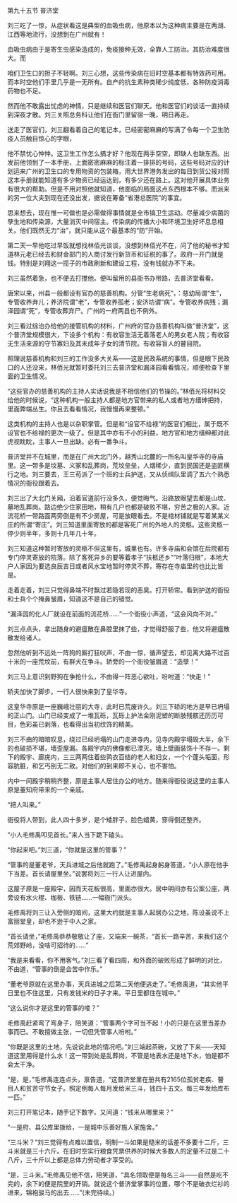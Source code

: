 

第九十五节 普济堂

刘三吃了一惊，从症状看这是典型的血吸虫病，他原本以为这种病主要是在两湖、江西等地流行，没想到在广州就有！

血吸虫病由于是寄生虫感染造成的，免疫接种无效，全靠人工防治。其防治难度很大。而

咱们卫生口的担子不轻啊。刘三心想，这些传染病在旧时空基本都有特效药可用。而本时空他们手里几乎是一无所有。自产的抗生素种类稀少纯度低，各种防疫消毒药物也不足。

然而他不敢露出忧虑的神情，只是继续和医官们聊天。他和医官们的谈话一直持续到深夜才散。刘三关照总务科让他们在衙门里留宿一晚，明日再走。

送走了医官们，刘三翻看着自己的笔记本，已经密密麻麻的写满了令每一个卫生防疫人员触目惊心的字眼，

他不禁忧心忡忡。这卫生工作怎么搞才好？他现在两手空空，即缺人也缺东西。出发前他领到了一本手册，上面密密麻麻的标注着一排排的号码，这些号码对应的计划运来广州的卫生口的专用物资的包装箱，用大世界港务发出的每日到货公报对照这本手册就能知道有多少物资已经运达到，有多少还在路上。这对他开展具体业务有很大的帮助。但是不用对照他就知道，他面临的局面这点东西根本不够。而派来的另一位大夫到现在还没出发，据说在筹备“省港总医院”的事宜。

思来想去，现在惟一可做也是必需做得事情就是全市搞卫生运动。尽量减少病菌的孳生地和传染源，大量消灭中间宿主。传染病的传播大小和环境卫生好坏息息相关。他们既然无力“治”，就只能从这个最基本的“防”开始。

第二天一早他吃过早饭就想找林佰光谈谈，没想到林佰光不在，问了他的秘书才知道林元老已经去和财金部门的人商讨发行新货币和征税的事了。政府一开门就是钱。特别是刘翔这一揽子的市政刷新和建设工程，没有钱就办不下来。

刘三虽然着急，也不便去打搅他。便叫留用的县衙书办带路，去普济堂看看。

唐宋以来，州县一般都设有官办的慈善机构。分管“生老病死”，：慈幼局谓“生”，专管收养弃儿；养济院谓“老”，专管收养孤老；安济坊谓“病”。专管收养病残；漏泽园谓“死”，专管收葬弃尸。广州的一府两县也不例外。

刘三看过综治办给他的接管机构的材料，广州府的官办慈善机构叫做“普济堂”，这个普济堂规模很大，下设多个机构：有收容生活无着落老人的男女老人院；有收容无生活来源的守节寡妇及其未成年子女的清节院。有收容盲人的瞽目院。

照理说慈善机构和刘三的工作没多大关系――这是民政系统的事情，但是眼下民政口的人还没来，林佰光就暂时委托刘三去普济堂和漏泽园看看情况，顺便检查下里面的卫生情况。

“这些官办的慈善机构的主持人实话说我是不相信他们的节操的。”林佰光将材料交给他的时候说，“这种机构一般主持人都是地方官带来的私人或者地方缙绅把持，里面弊端丛生。你且去看看情况，我慢慢再来整顿。”

这类机构的主持人也是以杂职掌管。但是和“设官不给禄”的医官们相比，属于既不设官也不给禄的更次一级了。但是其中亦有不小的利益，地方官和地方缙绅都对此虎视眈眈，主事人一旦出缺。必有一番争斗。

普济堂并不在城里，而是在广州大北门外，越秀山北麓的一所名叫皇华寺的寺庙里。这一带多是坟墓、义冢和乱葬岗，荒坟垒垒，人烟稀少，直到民国还是盗匪横行之地。刘三要去，王三苟派了一个班的士兵护送，又从侦缉队里调了五六个熟悉情况的衙役跟着去。

刘三出了大北门关厢，沿着官道前行没多久，便觉晦气。沿路放眼望去都是山坟、墓地乱葬岗。路边绝少住家田地，稍有几户也都是破败不堪，穷苦之极的人家。近流花桥一带路面两旁倒是有不少房屋，可是放眼看去。不是棺材铺就是写着某某义庄的所谓“寄庄”。刘三知道里面寄放的都是客死广州的外地人的灵柩。这些灵柩一停少则半年，多则十几年几十年。

刘三知道这种暂时寄放的灵柩不但这里有，城里也有。许多寺庙和会馆在后院都有专门停灵寄放的院落。除了客死异乡的要等着孝子“扶柩还乡”“叶落归根”，本地大户人家因为要选良辰吉日或者风水宝地暂时停灵不葬，寄存在寺庙里的也比比皆是。

走着走着，刘三只觉得鼻端不时飘过若隐若现的恶臭。打开轿帘。看到护送的衙役和士兵个个掩鼻皱眉，知道这不是自己的错觉。

“漏泽园的化人厂就设在前面的流花桥……”一个衙役小声道，“这会风向不对。”

刘三点点头，拿出随身的避瘟散在鼻腔里抹了些，才觉得舒服了些，他又将避瘟散散发给诸人。

忽然他听到不远处一阵狗的厮打狂吠声，不由一惊，循声望去，却见离大路不过百十米的一座荒坟前，有群犬在争斗。轿旁的一个衙役皱眉道：“造孽！”

刘三马上意识到野狗在争抢什么，不由得一阵恶心欲吐，吩咐道：“快走！”

轿夫加快了脚步。一行人很快来到了皇华寺。

这皇华寺原是一座巍峨壮丽的大寺，此时已荒废许久。刘三下轿的地方是早已坍塌的正山门。山门已经变成了一堆瓦砾，瓦砾上护法金刚泥塑的断肢残骸还历历可目，色彩虽已剥落，也看得出当初纹饰的精美。

刘三不由的暗暗叹息，绕过已经坍塌的山门走进寺内，见寺内殿宇塌毁大半，余下的也破损不堪，墙歪屋漏。各殿宇内的佛像都已湮灭。墙上壁画装饰十不存一。剩下的殿宇、廊庑内，三三两两住着些鹑衣百结的老人和妇女，一个个蓬头垢面，形容肮脏，和乞丐别无二致。对他们的到来即不关心，也不害怕。

内中一间殿宇稍稍齐整，原是主事人居住办公的地方。随来得衙役说这里的主事人原是董知府带来的一个亲戚。

“把人叫来。”

衙役将人带到，此人四十多岁，是个矮胖子，脸色蜡黄，穿得倒还整齐。

“小人毛修禹叩见首长。”来人当下跪下磕头。

“你起来吧。”刘三道，“你就是这里的管事？”

“管事的是董老爷，天兵进城之后他就跑了。”毛修禹起身躬身答道，“小人原在他手下当差。首长请屋里坐。”说罢将刘三一行人让进屋内。

这屋子原是一座殿宇，因而天花板很高，里面亦很大。居中明间亦有公案公座，两旁设有水火棍、枷板、铁链……一幅衙门派头。

毛修禹将刘三让入旁侧的暗间，这里大约就是主事人起居办公之地，陈设虽说不上富丽堂皇，却也不逊于中人之家。

“首长请坐，”毛修禹恭恭敬敬让了座，又端来一碗茶，“首长一路辛苦，来我们这个荒郊野岭，没啥可招待的……”

“我是来看看，你不用客气。”刘三看了看四周，和外面的破败形成了鲜明的对比，不由道，“管事的倒是会苦中作乐。”

“董老爷原就在这里办事，天兵进城之后第二天他便逃走了。”毛修禹道，“其实他平日里也不住这里，只有发钱米的日子才来。平日里都住在城中。”

“这么说你才是这里的管事的喽？”

毛修禹赶紧弯了弯身子，陪笑道：“管事两个字可当不起！小的只是在这里当差办事而已。不敢擅做主张，一切但凭管事人吩咐。”

“你既是这里的土地，先说说此地的情况吧。”刘三端起茶碗，又放了下来――天知道这里用得是什么水！这一带到处是乱葬岗，不管是地表水还是地下水，怕是都不会太干净。

“是，是，”毛修禹连连点头，禀告道，“这普济堂里在册共有2165位孤贫老疾、瞽目人和贫苦守节女子。照定例每人每月发给米三斗，钱四十五文。每三年发给库布一匹。”

刘三打开笔记本，随手记下数字。又问道：“钱米从哪里来？”

“一是府、县公库里拨给，一是城中乐善好施人家施舍。”

“三斗米？”刘三觉得有点难以置信，明制一斗如果是糙米的话差不多要十二斤，三斗米就是三十六斤。在旧时空实行粮食凭票供养的时候大多数人的定量不过是二十八斤，三十斤以上都是总体力劳动者才享受的。

“是，三斗米。”毛修禹见他不信，陪笑道，“具名领取便是每名三斗――自然是吃不完的，余下的便是院里的开销。就说这个普济堂掌事的位置，哪个不是破衣烂衫的进来，锦袍骏马的出去……”(未完待续。)

